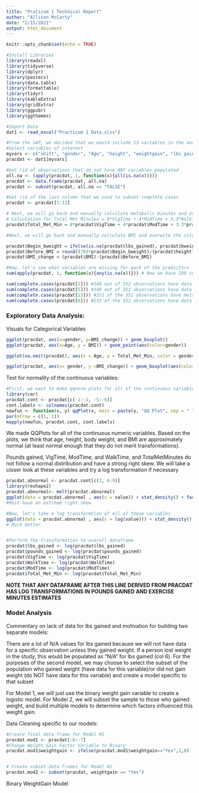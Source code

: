 ```yaml
---
title: "Praticum 1 Technical Report"
author: "Allison McCarty"
date: "2/15/2021"
output: html_document
---
```


```r
knitr::opts_chunk$set(echo = TRUE)

#Install Libraries
library(readxl)
library(tidyverse)
library(dplyr)
library(pastecs)
library(data.table)
library(formattable)
library(tidyr)
library(kableExtra)
library(gridExtra)
library(ggpubr)
library(ggthemes)
```

```r
#Import Data
dat1 <- read_excel("Practicum 1 Data.xlsx")

#From the SAP, we decided that we would include 13 variables in the analysis for this project
#Select variables of interest
myvars <- c("shift", "gender", "Age", "height", "weightgain", "lbs_gained", "pounds_gained", "bweight", "BMI", "VigTime", "WalkTime", "ModTime", "Total_Met_Min")
pracdat <- dat1[myvars]

#Get rid of observations that do not have ANY variables populated
all.na <- (apply(pracdat, 1, function(x){all(is.na(x))}))
pracdat <- data.frame(pracdat, all.na)
pracdat <- subset(pracdat, all.na == "FALSE")

#Get rid of the last column that we used to subset complete cases
pracdat <- pracdat[1:13]

# Next, we will go back and manually calculate metabolic minutes and overwrite the column in the original data frame
# Calculation for Total Met Minutes = 8*VigTime + 4*ModTime + 3.3*WalkTime
pracdat$Total_Met_Min = 8*pracdat$VigTime + 4*pracdat$ModTime + 3.3*pracdat$WalkTime

#Next, we will go back and manually calculate BMI and overwite the column in the original data frame

pracdat$Begin_bweight = ifelse(is.na(pracdat$lbs_gained), pracdat$bweight, (pracdat$bweight)-(pracdat$lbs_gained))
pracdat$Before_BMI = round((703*pracdat$Begin_bweight)/(pracdat$height*pracdat$height),2)
pracdat$BMI_change = (pracdat$BMI)-(pracdat$Before_BMI)

#Now, let's see what variables are missing for each of the predictors
sum(apply(pracdat, 1, function(x){any(is.na(x))})) # Now we have 189 complete cases (61 more than before)

sum(complete.cases(pracdat[1])) #348 out of 352 observations have data on shift
sum(complete.cases(pracdat[5])) #348 out of 352 observations have data on binary weight gain
sum(complete.cases(pracdat[13])) #351 of the 352 observations have metabolic minutes data (meaning they also have data on walk, vig, and mod ex time)
sum(complete.cases(pracdat[6])) #232 of the 352 observations have data for lbs gained
```


### Exploratory Data Analysis:

Visuals for Categorical Variables

```r
ggplot(pracdat, aes(x=gender, y=BMI_change)) + geom_boxplot()
ggplot(pracdat, aes(x=Age, y = BMI)) + geom_point(aes(color=gender))

ggplot(na.omit(pracdat), aes(x = Age, y = Total_Met_Min, color = gender)) + geom_line(size = 1) + facet_grid(. ~ gender) + theme_bw() + theme(panel.grid = element_blank())

ggplot(pracdat, aes(x= gender, y =BMI_change)) + geom_boxplot(aes(color = gender)) + facet_grid(. ~ shift)

```


Test for normality of the continuous variables:

```r
#First, we want to make qqnorm plots for all of the continuous variables, which will be used to justify transformations and included in the appendix
library(car)
pracdat.cont <- pracdat[c(-1:-2, -5:-6)]
cont.labels <- colnames(pracdat.cont)
newfun <- function(x, y) qqPlot(x, main = paste(y, "QQ Plot", sep = " "))
par(mfrow = c(1, 2))
mapply(newfun, pracdat.cont, cont.labels)
```

We made QQPlots for all of the continuous numeric variables.  Based on the plots, we think that age, height, body weight, and BMI are approximately normal (at least normal enough that they do not merit transformations).

Pounds gained, VigTime, ModTime, and WalkTime, and TotalMetMinutes do not follow a normal distribution and have a strong right skew. We will take a closer look at these variables and try a log transformation if necessary

```r
pracdat.abnormal <- pracdat.cont[c(3, 6:9)]
library(reshape2)
pracdat.abnormal<- melt(pracdat.abnormal)
ggplot(data = pracdat.abnormal , aes(x = value)) + stat_density() + facet_wrap(~variable, scales = "free")
#Most have an extreme right skew

#Now, let's take a log transformtion of all of these variables
ggplot(data = pracdat.abnormal , aes(x = log(value))) + stat_density() + facet_wrap(~variable, scales = "free")
# Much better


#Perform the transformation to overall dataframe
pracdat$lbs_gained <- log(pracdat$lbs_gained)
pracdat$pounds_gained <- log(pracdat$pounds_gained)
pracdat$VigTime <- log(pracdat$VigTime)
pracdat$WalkTime <- log(pracdat$WalkTime)
pracdat$ModTime <- log(pracdat$ModTime)
pracdat$Total_Met_Min <- log(pracdat$Total_Met_Min)
```

**NOTE THAT ANY DATAFRAME AFTER THIS LINE DERIVED FROM PRACDAT HAS LOG TRANSFORMATIONS IN POUNDS GAINED AND EXERCISE MINUTES ESTIMATES**

### Model Analysis
Commentary on lack of data for lbs gained and motivation for building two separate models: 

There are a lot of N/A values for lbs gained because we will not have data for a specific observation unless they gained weight. If a person lost weight in the study, this would be populated as "N/A" for lbs gained (col 6). For the purposes of the second model, we may choose to select the subset of the population who gained weight (have data for this variable)/or did not gain weight (do NOT have data for this variable) and create a model specific to that subset


For Model 1, we will just use the binary weight gain variable to create a logistic model.  For Model 2, we will subset the sample to those who gained weight, and build multiple models to determine which factors influenced this weight gain.

Data Cleaning specific to our models:
```r
#Create final data frame for Model #1
pracdat.mod1 <- pracdat[-6:-7]
#Change Weight Gain Factor Variable to Binary
pracdat.mod1$weightgain <- ifelse(pracdat.mod1$weightgain=="Yes",1,0)


# Create subset data frames for Model #2
pracdat.mod2 <- subset(pracdat, weightgain == "Yes")
```

Binary WeightGain Model

```r

```

